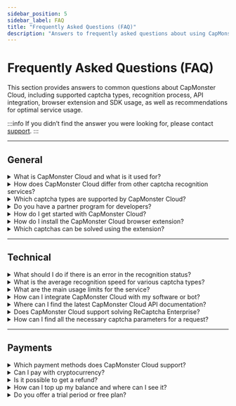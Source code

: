 ```yaml
---
sidebar_position: 5
sidebar_label: FAQ
title: "Frequently Asked Questions (FAQ)"
description: "Answers to frequently asked questions about using CapMonster Cloud."
---
```


# Frequently Asked Questions (FAQ)

This section provides answers to common questions about CapMonster Cloud, including supported captcha types, recognition process, API integration, browser extension and SDK usage, as well as recommendations for optimal service usage.

:::info
If you didn’t find the answer you were looking for, please contact [support](https://helpdesk.zennolab.com/conversation/new).
:::

---

## General

<details>
  <summary>What is CapMonster Cloud and what is it used for?</summary>
  <div style={{ fontWeight: 'normal' }}>
    <p>
      <strong>CapMonster Cloud</strong> is a cloud-based service for automatic recognition of various captcha types:  
      reCaptcha V2, reCaptcha V3, reCaptcha Enterprise V2, GeeTest, Amazon (AWS WAF), Cloudflare Turnstile, Cloudflare Challenge, and more.
    </p>
  </div>
</details>

<details>
  <summary>How does CapMonster Cloud differ from other captcha recognition services?</summary>
  <div style={{ fontWeight: 'normal' }}>
    <p><strong>Advantages of CapMonster Cloud:</strong></p>
    <ul style={{ color: 'black' }}>
      <li><strong>Reliability and scalability:</strong> The system operates stably under any load, handles large volumes of tasks, scales with project growth, and provides a high percentage of valid tokens — a key factor for effectively bypassing protections.</li>
      <li><strong>Support for all major captcha types:</strong> from popular to rare and custom ones.</li>
      <li><strong>Flexible and transparent pricing:</strong> suitable for both small businesses and large-scale projects.</li>
    </ul>
  </div>
</details>

<details>
  <summary>Which captcha types are supported by CapMonster Cloud?</summary>
  <div style={{ fontWeight: 'normal' }}>
    <p>Supported types:</p>
    <ul style={{ color: 'black' }}>
      <li>reCaptcha V2, reCaptcha V3, reCaptcha Enterprise V2</li>
      <li>GeeTest</li>
      <li>Amazon (AWS WAF)</li>
      <li>Cloudflare Turnstile/Challenge</li>
      <li>Imperva (Incapsula)</li>
      <li>Text captcha (ImageToTextTask), complex image captchas (BLS, Shein, etc.)</li>
      <li>Basilisk, TenDl, Prosopo, Binance, Temu</li>
      <li>Yidun (NECaptcha)</li>
      <li>MTCaptcha</li>
    </ul>
  </div>
</details>

<details>
  <summary>Do you have a partner program for developers?</summary>
  <div style={{ fontWeight: 'normal' }}>
    <p>Yes, the partner program allows you to earn up to <strong>30%</strong> of the expenses from users solving captchas.</p>
  </div>
</details>

<details>
  <summary>How do I get started with CapMonster Cloud?</summary>
  <div style={{ fontWeight: 'normal' }}>
    <ol style={{ color: 'black' }}>
      <li>Register on the <a href="https://dash.capmonster.cloud/?culture=en" target="_blank" rel="noopener noreferrer">website</a>.</li>
      <li>Top up your balance.</li>
      <li>Use your personal <strong>API key</strong> to integrate with your project.</li>
    </ol>
    <p>You can also download the <a href="https://capmonster.cloud/en/browser-extension-captcha" target="_blank" rel="noopener noreferrer">CapMonster Cloud browser extension</a>.</p>
  </div>
</details>

<details>
  <summary>How do I install the CapMonster Cloud browser extension?</summary>
  <div style={{ fontWeight: 'normal' }}>
    <ol style={{ color: 'black' }}>
      <li>Download the extension for <a href="https://chrome.google.com/webstore/detail/capmonster-cloud-%E2%80%94-automa/pabjfbciaedomjjfelfafejkppknjleh?hl=en" target="_blank" rel="noopener noreferrer">Firefox</a>.</li>
      <li>Activate the extension, insert your <strong>API key</strong>, and ensure your balance is sufficient.</li>
      <li>Configure and start recognizing captchas.</li>
    </ol>
    <p>For more details, see the <a href="https://docs.capmonster.cloud/docs/extension" target="_blank" rel="noopener noreferrer">Extension</a> section in the documentation.</p>
  </div>
</details>

<details>
  <summary>Which captchas can be solved using the extension?</summary>
  <div style={{ fontWeight: 'normal' }}>
    <ul style={{ color: 'black' }}>
      <li>ReCaptcha V2, ReCaptcha V3, ReCaptcha Enterprise V2</li>
      <li>GeeTest</li>
      <li>Cloudflare Turnstile / Challenge</li>
      <li>Text captcha (ImageToTextTask)</li>
      <li>Binance Captcha</li>
      <li>BLS Captcha</li>
    </ul>
  </div>
</details>

<hr/>

## Technical

<details>
  <summary>What should I do if there is an error in the recognition status?</summary>
  <div style={{ fontWeight: 'normal' }}>
    <p>Examples of errors:</p>
    <ul style={{ color: 'black' }}>
      <li><strong>ERROR_KEY_DOES_NOT_EXIST</strong> — Invalid or non-existent API key. Check the key’s correctness.</li>
      <li><strong>ERROR_ZERO_BALANCE</strong> — Balance is zero. Top up your balance to continue.</li>
      <li><strong>ERROR_CAPTCHA_UNSOLVABLE</strong> — The request may be incorrect, the captcha type may not be supported, or the captcha is broken or displayed incorrectly. We recommend double-checking the request parameters and ensuring the chosen captcha type is supported by CapMonster Cloud.</li>
    </ul>
    <p>See the <a href="https://docs.capmonster.cloud/docs/api/api-errors" target="_blank" rel="noopener noreferrer">error documentation</a> or contact support.</p>
  </div>
</details>

<details>
  <summary>What is the average recognition speed for various captcha types?</summary>
  <div style={{ fontWeight: 'normal' }}>
    <p>On average, between <strong>1 and 30 seconds</strong>, depending on the captcha type.</p>
  </div>
</details>

<details>
  <summary>What are the main usage limits for the service?</summary>
  <div style={{ fontWeight: 'normal' }}>
    <p>
      There is a limit of <strong>120 requests per task</strong> to obtain a result. This means that after creating a task via the <code>createTask</code> method, you can periodically check its status using <code>getTaskResult</code>, but it is recommended to do so at intervals no more frequent than one request every 2–5 seconds.
    </p>
  </div>
</details>

<details>
  <summary>How can I integrate CapMonster Cloud with my software or bot?</summary>
  <div style={{ fontWeight: 'normal' }}>
    <p>Use your <strong>API key</strong> to connect. There are also <a href="https://docs.capmonster.cloud/docs/getting-start#code-examples" target="_blank" rel="noopener noreferrer">libraries</a> available to integrate the CapMonster Cloud API into your code.</p>
  </div>
</details>

<details>
  <summary>Where can I find the latest CapMonster Cloud API documentation?</summary>
  <div style={{ fontWeight: 'normal' }}>
    <p>In the <a href="https://docs.capmonster.cloud/docs/category/api" target="_blank" rel="noopener noreferrer">API</a> section on the website.</p>
  </div>
</details>

<details>
  <summary>Does CapMonster Cloud support solving ReCaptcha Enterprise?</summary>
  <div style={{ fontWeight: 'normal' }}>
    <p>The service supports regular <strong>ReCaptcha v2/v3</strong> and <strong>ReCaptcha Enterprise V2</strong>.</p>
  </div>
</details>

<details>
  <summary>How can I find all the necessary captcha parameters for a request?</summary>
  <div style={{ fontWeight: 'normal' }}>
    <p>Parameters can be obtained through:</p>
    <ul style={{ color: 'black' }}>
      <li><strong>Browser developer tools</strong>.</li>
      <li><strong>Parser scripts</strong> (see details in the captcha types section under <em>"How to find all necessary parameters for task creation"</em>).</li>
      <li><strong>CapMonster Cloud Extension</strong> — provides all required parameters for various captcha types (see the <a href="https://docs.capmonster.cloud/docs/extension/extension-main#captcha-parameter-mapping" target="_blank" rel="noopener noreferrer">"Parameter Mapping"</a> section for details).</li>
    </ul>
  </div>
</details>

<hr/>

## Payments

<details>
  <summary>Which payment methods does CapMonster Cloud support?</summary>
  <div style={{ fontWeight: 'normal' }}>
    <ul style={{ color: 'black' }}>
      <li>Bank cards</li>
      <li>Cryptocurrencies</li>
      <li>Other popular methods</li>
    </ul>
    <p>(See details in the <a href="https://dash.capmonster.cloud/SelectPaymentType" target="_blank" rel="noopener noreferrer">Payments</a> section).</p>
  </div>
</details>

<details>
  <summary>Can I pay with cryptocurrency?</summary>
  <div style={{ fontWeight: 'normal' }}>
    <p>Yes, cryptocurrency payments are supported.</p>
  </div>
</details>

<details>
  <summary>Is it possible to get a refund?</summary>
  <div style={{ fontWeight: 'normal' }}>
    <p>Yes, a refund is possible within <strong>3 days</strong> after purchase if the service does not meet your needs.</p>
  </div>
</details>

<details>
  <summary>How can I top up my balance and where can I see it?</summary>
  <div style={{ fontWeight: 'normal' }}>
    <p>You can top up your balance in your <a href="https://capmonster.cloud/Dashboard" target="_blank" rel="noopener noreferrer">account dashboard</a>, where your current balance is also displayed.</p>
  </div>
</details>

<details>
  <summary>Do you offer a trial period or free plan?</summary>
  <div style={{ fontWeight: 'normal' }}>
    <p>Yes, a <strong>$0,1</strong> test balance is provided upon request to support. ZennoPoster users also receive a bonus of 5,000 free captchas for testing the service.</p>
  </div>
</details>
